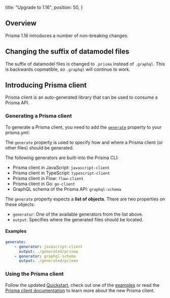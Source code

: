   title: "Upgrade to 1.16",
  position: 50,
}

## Overview

Prisma 1.16 introduces a number of non-breaking changes.

## Changing the suffix of datamodel files

The suffix of datamodel files is changed to `.prisma` instead of `.graphql`. This is backwards copmatible, so `.graphql` will continue to work.

## Introducing Prisma client

Prisma client is an auto-generated library that can be used to consume a Prisma API.

### Generating a Prisma client

To generate a Prisma client, you need to add the [`generate`](5cy7#generate-optional) property to your prisma.yml:

The `generate` property is used to specify how and where a Prisma client (or other files) should be generated.

The following generators are built-into the Prisma CLI:

- Prisma client in JavaScript: `javascript-client`
- Prisma client in TypeScript: `typescript-client`
- Prisma client in Flow: `flow-client`
- Prisma client in Go: `go-client`
- GraphQL schema of the Prisma API: `graphql-schema`

The `generate` property expects a **list of objects**. There are two properties on these objects:

- `generator`: One of the available generators from the list above.
- `output`: Specifies where the generated files should be located.

#### Examples

```yml
generate:
    - generator: javascript-client
      output: ./generated/prisma
    - generator: graphql-schema
      output: ./generated/prisma
```

### Using the Prisma client

Follow the updated [Quickstart](/get-started), check out one of the [examples](https://github.com/prisma/prisma-examples) or read the [Prisma client documentation](/prisma-client) to learn more about the new Prisma client.



